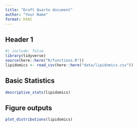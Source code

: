 ```yaml
---
title: "Draft Quarto document"
author: "Your Name"
format: html
---
```


## Header 1

```r
#| include: false
library(tidyverse)
source(here::here("R/functions.R"))
lipidomics <- read_csv(here::here("data/lipidomics.csv"))
```

## Basic Statistics

```r
descriptive_stats(lipidomics)
```

## Figure outputs

```r
plot_distributions(lipidomics)
```
